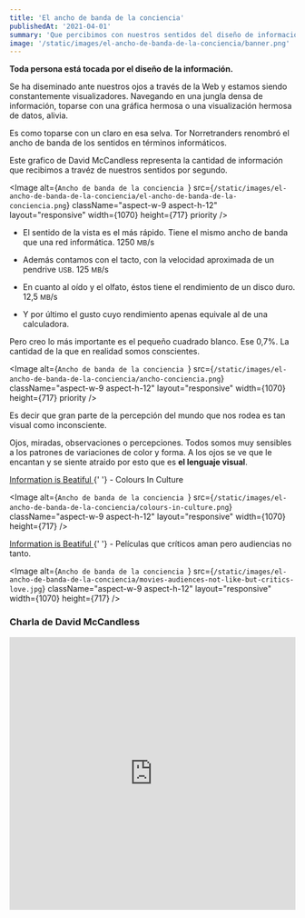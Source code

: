 ```yaml
---
title: 'El ancho de banda de la conciencia'
publishedAt: '2021-04-01'
summary: 'Que percibimos con nuestros sentidos del diseño de información.'
image: '/static/images/el-ancho-de-banda-de-la-conciencia/banner.png'
---
```


**Toda persona está tocada por el diseño de la información.**

Se ha diseminado ante nuestros ojos a través de la Web y estamos siendo constantemente visualizadores. Navegando en una jungla densa de información, toparse con una gráfica hermosa o una visualización hermosa de datos, alivia.

Es como toparse con un claro en esa selva. Tor Norretranders renombró el ancho de banda de los sentidos en términos informáticos.

Este grafico de David McCandless representa la cantidad de información que recibimos a travéz de nuestros sentidos por segundo.

<Image
  alt={`Ancho de banda de la conciencia `}
  src={`/static/images/el-ancho-de-banda-de-la-conciencia/el-ancho-de-banda-de-la-conciencia.png`}
  className="aspect-w-9 aspect-h-12"
  layout="responsive"
  width={1070}
  height={717}
  priority
/>

- El sentido de la vista es el más rápido. Tiene el mismo ancho de banda que una red informática. 1250 <small>MB</small>/s

- Además contamos con el tacto, con la velocidad aproximada de un pendrive <small>USB</small>. 125 <small>MB</small>/s

- En cuanto al oído y el olfato, éstos tiene el rendimiento de un disco duro. 12,5 <small>MB</small>/s

- Y por último el gusto cuyo rendimiento apenas equivale al de una calculadora.

Pero creo lo más importante es el pequeño cuadrado blanco. Ese 0,7%. La cantidad de la que en realidad somos conscientes.

<Image
  alt={`Ancho de banda de la conciencia `}
  src={`/static/images/el-ancho-de-banda-de-la-conciencia/ancho-conciencia.png`}
  className="aspect-w-9 aspect-h-12"
  layout="responsive"
  width={1070}
  height={717}
  priority
/>

Es decir que gran parte de la percepción del mundo que nos rodea es tan visual como inconsciente.

Ojos, miradas, observaciones o percepciones. Todos somos muy sensibles a los patrones de variaciones de color y forma. A los ojos se ve que le encantan y se siente atraido por esto que es **el lenguaje visual**.

<p>
  <a
    href="https://www.informationisbeautiful.net/visualizations/colours-in-cultures/"
    className="external-link"
    target="_blank"
    rel="noopener noreferrer"
  >
    Information is Beatiful
  </a>{' '}
  - Colours In Culture
</p>

<Image
  alt={`Ancho de banda de la conciencia `}
  src={`/static/images/el-ancho-de-banda-de-la-conciencia/colours-in-culture.png`}
  className="aspect-w-9 aspect-h-12"
  layout="responsive"
  width={1070}
  height={717}
/>

<p>
  <a
    href="https://www.informationisbeautiful.net/visualizations/star-wars-last-jedi-one-of-the-biggest-rotten-tomatoes-audience-vs-critics-score-splits-ever/"
    className="external-link"
    target="_blank"
    rel="noopener noreferrer"
  >
    Information is Beatiful
  </a>{' '}
  - Películas que críticos aman pero audiencias no tanto.
</p>

<Image
  alt={`Ancho de banda de la conciencia `}
  src={`/static/images/el-ancho-de-banda-de-la-conciencia/movies-audiences-not-like-but-critics-love.jpg`}
  className="aspect-w-9 aspect-h-12"
  layout="responsive"
  width={1070}
  height={717}
/>

### Charla de David McCandless

<iframe
  src="https://embed.ted.com/talks/lang/es/david_mccandless_the_beauty_of_data_visualization"
  width="100%"
  height="480"
  className="mt-6"
  frameBorder="0"
  scrolling="no"
  allowFullScreen
></iframe>
